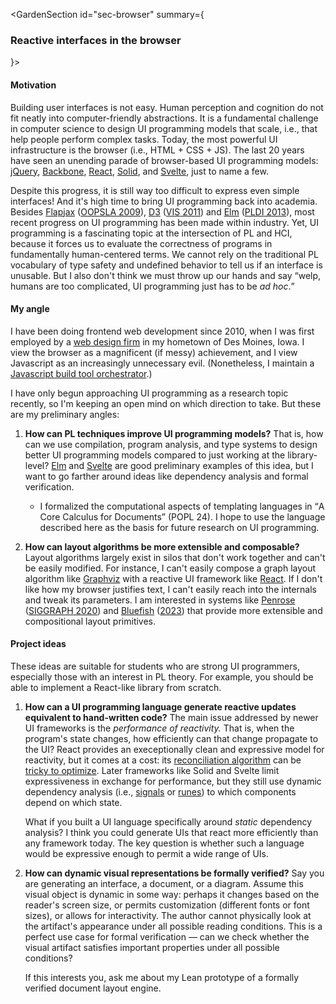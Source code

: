 
<GardenSection id="sec-browser" summary={<h3>Reactive interfaces in the browser</h3>}>
<section>
    
#### Motivation
    
Building user interfaces is not easy. Human perception and cognition do not fit neatly into computer-friendly abstractions. It is a fundamental challenge in computer science to design <abbr>UI</abbr> programming models that scale, i.e., that help people perform complex tasks. Today, the most powerful <abbr>UI</abbr> infrastructure is the browser (i.e., <abbr>HTML</abbr> + <abbr>CSS</abbr> + <abbr>JS</abbr>). The last 20 years have seen an unending parade of browser-based <abbr>UI</abbr> programming models: [jQuery], [Backbone], [React], [Solid], and [Svelte], just to name a few.
 
Despite this progress, it is still way too difficult to express even simple interfaces! And it's high time to bring <abbr>UI</abbr> programming back into academia. Besides [Flapjax] ([<abbr>OOPSLA</abbr> 2009][flapjax-paper]), [D<span className="upper">3</span>][d3] ([<abbr>VIS</abbr> 2011][d3-paper]) and [Elm] ([<abbr>PLDI</abbr> 2013][elm-paper]), most recent progress on <abbr>UI</abbr> programming has been made within industry. Yet, <abbr>UI</abbr> programming is a fascinating topic at the intersection of <abbr>PL</abbr> and <abbr>HCI</abbr>, because it forces us to evaluate the correctness of programs in fundamentally human-centered terms. We cannot rely on the traditional <abbr>PL</abbr> vocabulary of type safety and undefined behavior to tell us if an interface is unusable. But I also don't think we must throw up our hands and say <q>welp, humans are too complicated, <abbr>UI</abbr> programming just has to be <i>ad hoc</i>.</q> 
    
</section>
<section>

#### My angle

I have been doing frontend web development since 2010, when I was first employed by a [web design firm][webspec] in my hometown of Des Moines, Iowa. I view the browser as a magnificent (if messy) achievement, and I view Javascript as an increasingly unnecessary evil. (Nonetheless, I maintain a [Javascript build tool orchestrator][depot].)

I have only begun approaching <abbr>UI</abbr> programming as a research topic recently, so I'm keeping an open mind on which direction to take. But these are my preliminary angles:

1. **How can <abbr>PL</abbr> techniques improve <abbr>UI</abbr> programming models?** That is, how can we use compilation, program analysis, and type systems to design better <abbr>UI</abbr> programming models compared to just working at the library-level? [Elm] and [Svelte] are good preliminary examples of this idea, but I want to go farther around ideas like dependency analysis and formal verification.

   - <p>I formalized the computational aspects of templating languages in <q><Ref id="ck:document-calculus">A Core Calculus for Documents</Ref></q> (<abbr>POPL 24</abbr>). I hope to use the language described here as the basis for future research on <abbr>UI</abbr> programming.</p>
          
2. **How can layout algorithms be more extensible and composable?** Layout algorithms largely exist in silos that don't work together and can't be easily modified. For instance, I can't easily compose a graph layout algorithm like [Graphviz] with a reactive <abbr>UI</abbr> framework like [React]. If I don't like how my browser justifies text, I can't easily reach into the internals and tweak its parameters. I am interested in systems like [Penrose] ([<abbr>SIGGRAPH</abbr> 2020][penrose-paper]) and [Bluefish] ([2023][bluefish-paper]) that provide more extensible and compositional layout primitives.

</section>
<section>

#### Project ideas

These ideas are suitable for students who are strong <abbr>UI</abbr> programmers, especially those with an interest in <abbr>PL</abbr> theory. For example, you should be able to implement a React-like library from scratch.

1. **How can a <abbr>UI</abbr> programming language generate reactive updates equivalent to hand-written code?** The main issue addressed by newer <abbr>UI</abbr> frameworks is the <em>performance of reactivity.</em> That is, when the program's state changes, how efficiently can that change propagate to the <abbr>UI</abbr>? React provides an execeptionally clean and expressive model for reactivity, but it comes at a cost: its [reconciliation algorithm][react-reconciliation] can be [tricky to optimize][react-perf]. Later frameworks like Solid and Svelte limit expressiveness in exchange for performance, but they still use dynamic dependency analysis (i.e., [signals][solid-signals] or [runes][svelte-runes]) to which components depend on which state.
          
   What if you built a <abbr>UI</abbr> language specifically around *static* dependency analysis? I think you could generate <abbr>UI</abbr>s that react more efficiently than any framework today. The key question is whether such a language would be expressive enough to permit a wide range of <abbr>UI</abbr>s.

2. **How can dynamic visual representations be formally verified?** Say you are generating an interface, a document, or a diagram. Assume this visual object is dynamic in some way: perhaps it changes based on the reader's screen size, or permits customization (different fonts or font sizes), or allows for interactivity. The author cannot physically look at the artifact's appearance under all possible reading conditions. This is a perfect use case for formal verification &mdash; can we check whether the visual artifact satisfies important properties under all possible conditions?
        
   If this interests you, ask me about my Lean prototype of a formally verified document layout engine.
        
</section>
</GardenSection>

[jQuery]: https://jquery.com/
[Backbone]: https://backbonejs.org/
[React]: https://react.dev/
[Solid]: https://www.solidjs.com/
[Svelte]: https://svelte.dev/
[Flapjax]: https://www.flapjax-lang.org/
[flapjax-paper]: https://dl.acm.org/doi/10.1145/1639949.1640091
[d3]: https://d3js.org/
[d3-paper]: https://ieeexplore.ieee.org/abstract/document/6064996
[Elm]: https://elm-lang.org/
[elm-paper]: https://dl.acm.org/doi/abs/10.1145/2499370.2462161
[webspec]: https://www.webspec.com/
[depot]: https://github.com/cognitive-engineering-lab/depot
[Graphviz]: https://graphviz.org/
[Penrose]: https://penrose.cs.cmu.edu/
[penrose-paper]: https://dl.acm.org/doi/10.1145/3386569.3392375
[Bluefish]: https://bluefishjs.org/
[bluefish-paper]: https://arxiv.org/abs/2307.00146
[react-reconciliation]: https://legacy.reactjs.org/docs/reconciliation.html
[react-perf]: https://legacy.reactjs.org/docs/optimizing-performance.html
[solid-signals]: https://www.solidjs.com/tutorial/introduction_signals
[svelte-runes]: https://svelte.dev/blog/runes